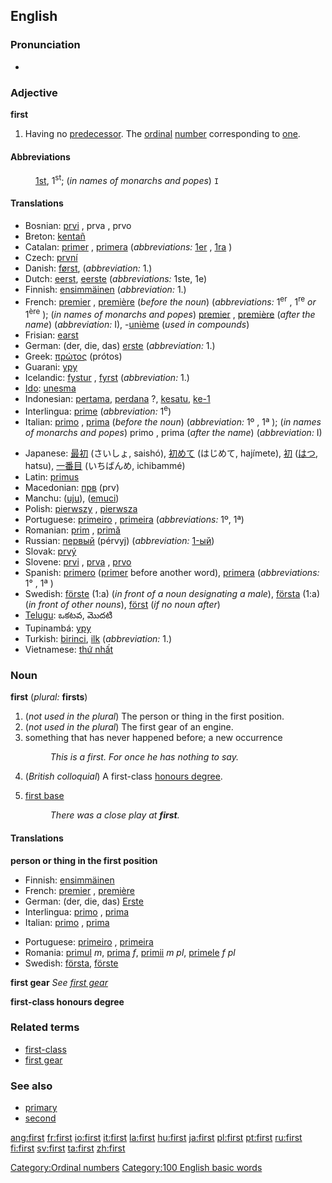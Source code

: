 ==English==

{{rank|know|much|after|96|first|down|good|never}}

===Pronunciation===
*{{audio|en-us-first.ogg|Audio (US)}}

===Adjective===
'''first'''

# Having no [[predecessor]]. The [[ordinal]] [[number]] corresponding to [[one]].

====Abbreviations====
:[[1st]], 1<sup>st</sup>; (''in names of monarchs and popes'') <tt>I</tt>

====Translations====
{{top}}
*Bosnian: [[prvi]] {{m}}, prva {{f}}, prvo {{n}}
*Breton: [[kentañ]]
*Catalan: [[primer]] {{m}}, [[primera]] {{f}} (''abbreviations:'' [[1er]] {{m}}, [[1ra]] {{f}})
*Czech: [[první]]
*Danish: [[først]], (''abbreviation:'' 1.)
*Dutch: [[eerst]], [[eerste]] (''abbreviations:'' 1ste, 1e)
*Finnish: [[ensimmäinen]] (''abbreviation:'' 1.)
*French: [[premier]] {{m}}, [[première]] {{f}} (''before the noun'') (''abbreviations:'' 1<sup>er</sup> {{m}}, 1<sup>re</sup> ''or'' 1<sup>ère</sup> {{f}}); (''in names of monarchs and popes'') [[premier]] {{m}}, [[première]] {{f}} (''after the name'') (''abbreviation:'' I), -[[unième]] (''used in compounds'')
*Frisian: [[earst]]
*German: (der, die, das) [[erste]] (''abbreviation:'' 1.)
*Greek: [[πρώτος]] (prótos)
*Guarani: [[ypy]]
*Icelandic: [[fystur]] {{m}}, [[fyrst]] {{f}} (''abbreviation:'' 1.)
*[[Ido]]: [[unesma]]
*Indonesian: [[pertama]], [[perdana]] ?, [[kesatu]], [[ke-1]]
*Interlingua: [[prime]] (''abbreviation:'' 1<sup>e</sup>)
*Italian: [[primo]] {{m}}, [[prima]] {{f}} (''before the noun'') (''abbreviation:'' 1º {{m}}, 1ª {{f}}); (''in names of monarchs and popes'') primo {{m}}, prima {{f}} (''after the name'') (''abbreviation:'' I)
{{mid}}
*Japanese: [[最初]] (さいしょ, saishó), [[初めて]] (はじめて, hajímete), [[初]] ([[はつ]], hatsu), [[一番目]] (いちばんめ, ichibammé)
*Latin: [[primus]]
*Macedonian: [[прв]] (prv)
*Manchu: ([[uju]]), ([[emuci]])
*Polish: [[pierwszy]] {{m}}, [[pierwsza]] {{f}}
*Portuguese: [[primeiro]] {{m}}, [[primeira]] {{f}} (''abbreviations:'' 1º, 1ª)
*Romanian: [[prim]] {{m}}, [[primă]] {{f}}
*Russian: [[первый]] (pérvyj) (''abbreviation:'' [[1-ый]])
*Slovak: [[prvý]]
*Slovene: [[prvi]] {{m}}, [[prva]] {{f}}, [[prvo]] {{n}}
*Spanish: [[primero]] {{m}} ([[primer]] before another word), [[primera]] {{f}} (''abbreviations:'' 1° {{m}}, 1ª {{f}})
*Swedish: [[förste]] (1:a) (''in front of a noun designating a male''), [[första]] (1:a) (''in front of other nouns''), [[först]] (''if no noun after'')
*[[Telugu]]: ఒకటవ, మొదటి
*Tupinambá: [[ypy]]
*Turkish: [[birinci]], [[ilk]] (''abbreviation:'' 1.)
*Vietnamese: [[thứ nhất]]
{{bottom}}

===Noun===
'''first''' (''plural:'' '''firsts''')

#(''not used in the plural'') The person or thing in the first position.
#(''not used in the plural'') The first gear of an engine.
# something that has never happened before; a new occurrence
#:''This is a first. For once he has nothing to say.''
#(''British colloquial'') A first-class [[honours degree]].
#{{baseball}} [[first base]]
#: ''There was a close play at '''first'''.''


====Translations====
'''person or thing in the first position'''
{{top}}
*Finnish: [[ensimmäinen]]
*French: [[premier]] {{m}}, [[première]] {{f}}
*German: (der, die, das) [[Erste]]
*Interlingua: [[primo]] {{m}}, [[prima]] {{f}}
*Italian: [[primo]] {{m}}, [[prima]] {{f}}
{{mid}}
*Portuguese: [[primeiro]] {{m}}, [[primeira]] {{f}}
*Romania: [[primul]] ''m'', [[prima]] ''f'', [[primii]] ''m pl'', [[primele]] ''f pl''
*Swedish: [[första]], [[förste]]
{{bottom}}

'''first gear'''
''See [[first gear]]''

'''first-class honours degree'''
{{top}}
{{mid}}
{{bottom}}

===Related terms===
*[[first-class]]
*[[first gear]]

===See also===
*[[primary]]
*[[second]]

[[Category:Ordinal numbers]]
[[Category:100 English basic words]]

[[ang:first]]
[[fr:first]]
[[io:first]]
[[it:first]]
[[la:first]]
[[hu:first]]
[[ja:first]]
[[pl:first]]
[[pt:first]]
[[ru:first]]
[[fi:first]]
[[sv:first]]
[[ta:first]]
[[zh:first]]